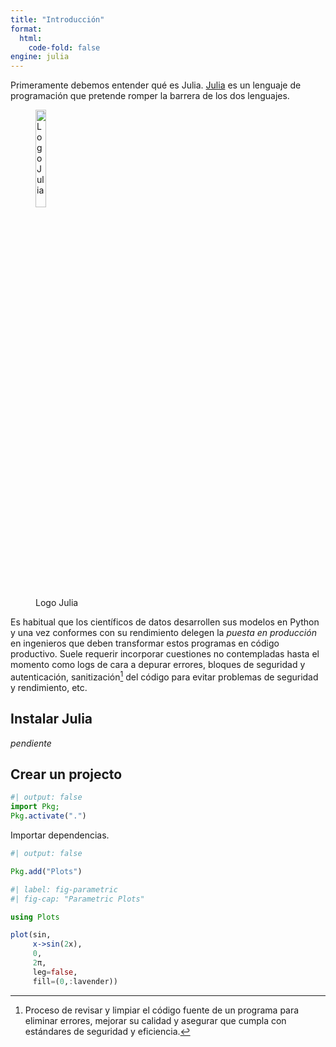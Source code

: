 ```yaml
---
title: "Introducción"
format:
  html:
    code-fold: false
engine: julia
---
```


Primeramente debemos entender qué es Julia. [Julia](https://julialang.org/) es un lenguaje de programación que pretende romper la barrera de los dos lenguajes.

![Logo Julia](https://julialang.org/assets/infra/logo.svg){width=20%}

Es habitual que los científicos de datos desarrollen sus modelos en Python y una vez conformes con su rendimiento delegen la _puesta en producción_ en ingenieros que deben transformar estos programas en código productivo. Suele requerir incorporar cuestiones no contempladas hasta el momento como logs de cara a depurar errores, bloques de seguridad y autenticación, sanitización[^1] del código para evitar problemas de seguridad y rendimiento, etc.

## Instalar Julia

_pendiente_

## Crear un projecto

```julia
#| output: false
import Pkg;
Pkg.activate(".")
```

Importar dependencias.

```julia
#| output: false

Pkg.add("Plots")
```

```julia
#| label: fig-parametric
#| fig-cap: "Parametric Plots"

using Plots

plot(sin, 
     x->sin(2x), 
     0, 
     2π, 
     leg=false, 
     fill=(0,:lavender))
```

[^1]: Proceso de revisar y limpiar el código fuente de un programa para eliminar errores, mejorar su calidad y asegurar que cumpla con estándares de seguridad y eficiencia.
